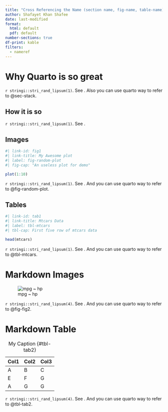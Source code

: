 ```yaml
---
title: "Cross Referencing the Name (section name, fig-name, table-name)"
author: Shafayet Khan Shafee
date: last-modified
format:
  html: default
  pdf: default
number-sections: true
df-print: kable
filters: 
  - nameref
---
```


# Why Quarto is so great {#sec-stack}

`r stringi::stri_rand_lipsum(1)`. See \nameref{sec-stack}. Also you can use quarto way to refer to @sec-stack.

## How it is so {#how}

`r stringi::stri_rand_lipsum(1)`. See \nameref{how}.

## Images

```r
#| link-id: fig1
#| link-title: My Awesome plot
#| label: fig-random-plot
#| fig-cap: "An useless plot for demo"

plot(1:10)
```

`r stringi::stri_rand_lipsum(1)`. See \nameref{fig1}. And you can use quarto way to refer to @fig-random-plot.


## Tables

```r
#| link-id: tab1
#| link-title: Mtcars Data
#| label: tbl-mtcars
#| tbl-cap: First five row of mtcars data

head(mtcars)
```

`r stringi::stri_rand_lipsum(1)`. See \nameref{tab1}. And you can use quarto way to refer to @tbl-mtcars.


# Markdown Images

::: {.link link-id="fig2" link-title="Scatter plot"}

![mpg ~ hp](images/mpg.png){#fig-fig2}

:::

`r stringi::stri_rand_lipsum(4)`. See \nameref{fig2}. And you can use quarto way to refer to @fig-fig2.


# Markdown Table

::: {.link link-id="tab2" link-title="Markdown table"}

| Col1 | Col2 | Col3 |
|------|------|------|
| A    | B    | C    |
| E    | F    | G    |
| A    | G    | G    |

: My Caption {#tbl-tab2}

:::

`r stringi::stri_rand_lipsum(4)`. See \nameref{tab2}. And you can use quarto way to refer to @tbl-tab2.
